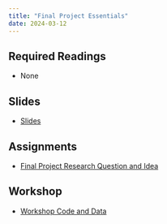 ```yaml
---
title: "Final Project Essentials"
date: 2024-03-12
---
```



## Required Readings

- None


## Slides

- [Slides](/slides/14-fp-essentials.html)

## Assignments

- [Final Project Research Question and Idea](/assignments/03_fprqd.html)

## Workshop

- [Workshop Code and Data](https://github.com/jrspringman/psci3200-globaldev/blob/main/workshops/fp_essentials.qmd)
